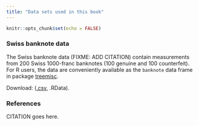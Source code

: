 ```yaml
---
title: "Data sets used in this book"
---
```


```r
knitr::opts_chunk$set(echo = FALSE)
```

### Swiss banknote data

The Swiss banknote data (FIXME: ADD CITATION) contain measurements from 200 Swiss 1000-franc banknotes (100 genuine and 100 counterfeit). For R users, the data are conveniently available as the `banknote` data frame in package [treemisc](https://github.com/bgreenwell/treemisc).

Download: ([.csv](https://bgreenwell.github.io/treebook/datasets/banknote.csv), .RData).

### References

CITATION goes here.
